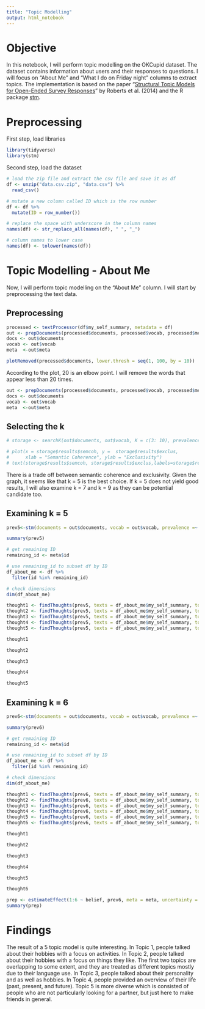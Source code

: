 ```yaml
---
title: "Topic Modelling"
output: html_notebook
---
```

# Objective 
In this notebook, I will perform topic modelling on the OKCupid dataset. The dataset contains information about users and their responses to questions. I will focus on "About Me" and "What I do on Friday night" columns to extract topics. The implementation is based on the paper "[Structural Topic Models for Open-Ended Survey Responses](https://www.jstor.org/stable/24363543)" by Roberts et al. (2014) and the R package [stm](https://cran.r-project.org/web/packages/stm/vignettes/stmVignette.pdf).

# Preprocessing
First step, load libraries 
```r
library(tidyverse)
library(stm)
```

Second step, load the dataset
```r
# load the zip file and extract the csv file and save it as df 
df <- unzip("data.csv.zip", "data.csv") %>% 
  read_csv()

# mutate a new column called ID which is the row number
df <- df %>% 
  mutate(ID = row_number())

# replace the space with underscore in the column names
names(df) <- str_replace_all(names(df), " ", "_")

# column names to lower case
names(df) <- tolower(names(df))
```

# Topic Modelling - About Me
Now, I will perform topic modelling on the "About Me" column. I will start by preprocessing the text data. 

## Preprocessing
```r
processed <- textProcessor(df$my_self_summary, metadata = df)
out <- prepDocuments(processed$documents, processed$vocab, processed$meta)
docs <- out$documents
vocab <- out$vocab
meta  <-out$meta
```
```r
plotRemoved(processed$documents, lower.thresh = seq(1, 100, by = 10))
```
According to the plot, 20 is an elbow point. I will remove the words that appear less than 20 times. 
```r
out <- prepDocuments(processed$documents, processed$vocab, processed$meta, lower.thresh = 20)
docs <- out$documents
vocab <- out$vocab
meta  <-out$meta
```

## Selecting the k 
```r
# storage <- searchK(out$documents, out$vocab, K = c(3: 10), prevalence =~ belief, data = meta)
```

```r
# plot(x = storage$results$semcoh, y =  storage$results$exclus,
#      xlab = "Semantic Coherence", ylab = "Exclusivity")
# text(storage$results$semcoh, storage$results$exclus,labels=storage$results$K, cex= 0.5, pos=3)
```

There is a trade off between semantic coherence and exclusivity. Given the graph, it seems like that k = 5 is the best choice. If k = 5 does not yield good results, I will also examine k = 7 and k = 9 as they can be potential candidate too.

## Examining k = 5
```r
prev5<-stm(documents = out$documents, vocab = out$vocab, prevalence =~ belief, K = 5, max.em.its = 75, data = out$meta, init.type = "Spectral")
```

```r
summary(prev5)
```

```r
# get remaining ID 
remaining_id <- meta$id

# use remaining_id to subset df by ID
df_about_me <- df %>% 
  filter(id %in% remaining_id)

# check dimensions
dim(df_about_me)
```

```r
thought1 <- findThoughts(prev5, texts = df_about_me$my_self_summary, topic = 1, n = 3)
thought2 <- findThoughts(prev5, texts = df_about_me$my_self_summary, topic = 2, n = 3)
thought3 <- findThoughts(prev5, texts = df_about_me$my_self_summary, topic = 3, n = 3)
thought4 <- findThoughts(prev5, texts = df_about_me$my_self_summary, topic = 4, n = 3)
thought5 <- findThoughts(prev5, texts = df_about_me$my_self_summary, topic = 5, n = 3)
```

```r
thought1
```

```r
thought2
```

```r
thought3
```

```r
thought4
```

```r
thought5
```


## Examining k = 6
```r
prev6<-stm(documents = out$documents, vocab = out$vocab, prevalence =~ belief, K = 6, max.em.its = 75, data = out$meta, init.type = "Spectral")
```

```r
summary(prev6)
```

```r
# get remaining ID 
remaining_id <- meta$id

# use remaining_id to subset df by ID
df_about_me <- df %>% 
  filter(id %in% remaining_id)

# check dimensions
dim(df_about_me)
```

```r
thought1 <- findThoughts(prev6, texts = df_about_me$my_self_summary, topic = 1, n = 3)
thought2 <- findThoughts(prev6, texts = df_about_me$my_self_summary, topic = 2, n = 3)
thought3 <- findThoughts(prev6, texts = df_about_me$my_self_summary, topic = 3, n = 3)
thought4 <- findThoughts(prev6, texts = df_about_me$my_self_summary, topic = 4, n = 3)
thought5 <- findThoughts(prev6, texts = df_about_me$my_self_summary, topic = 5, n = 1)
thought6 <- findThoughts(prev6, texts = df_about_me$my_self_summary, topic = 6, n = 3)
```

```r
thought1
```

```r
thought2
```

```r
thought3
```

```r
thought4
```

```r
thought5
```

```r
thought6
```
```r
prep <- estimateEffect(1:6 ~ belief, prev6, meta = meta, uncertainty = "Global")
summary(prep)
```
# Findings 
The result of a 5 topic model is quite interesting. In Topic 1, people talked about their hobbies with a focus on activities. In Topic 2, people talked about their hobbies with a focus on things they like. The first two topics are overlapping to some extent, and they are treated as different topics mostly due to their language use. In Topic 3, people talked about their personality and as well as hobbies. In Topic 4, people provided an overview of their life (past, present, and future). Topic 5 is more diverse which is consisted of people who are not particularly looking for a partner, but just here to make friends in general. 














